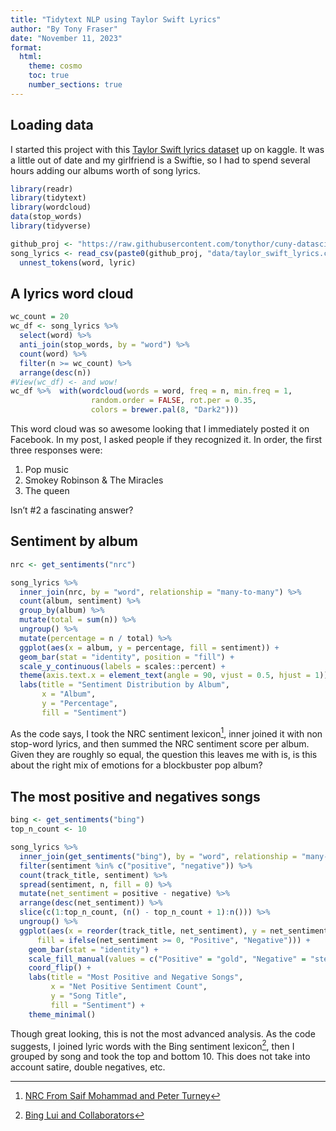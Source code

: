 ```yaml
---
title: "Tidytext NLP using Taylor Swift Lyrics"
author: "By Tony Fraser"
date: "November 11, 2023"
format:
  html:
    theme: cosmo
    toc: true
    number_sections: true
---
```


## Loading data
I started this project with this [Taylor Swift lyrics dataset](https://www.kaggle.com/datasets/PromptCloudHQ/taylor-swift-song-lyrics-from-all-the-albums/) up on kaggle. It was a little out of date and my girlfriend is a Swiftie, so I had to spend several hours adding our albums worth of song lyrics. 

```r
library(readr)
library(tidytext)
library(wordcloud)
data(stop_words)
library(tidyverse)

github_proj <- "https://raw.githubusercontent.com/tonythor/cuny-datascience/develop/" 
song_lyrics <- read_csv(paste0(github_proj, "data/taylor_swift_lyrics.csv"))  %>%
  unnest_tokens(word, lyric)
```


## A lyrics word cloud
```r
wc_count = 20
wc_df <- song_lyrics %>% 
  select(word) %>%
  anti_join(stop_words, by = "word") %>%
  count(word) %>%
  filter(n >= wc_count) %>%
  arrange(desc(n))
#View(wc_df) <- and wow!
wc_df %>%  with(wordcloud(words = word, freq = n, min.freq = 1, 
                  random.order = FALSE, rot.per = 0.35, 
                  colors = brewer.pal(8, "Dark2")))
```
This word cloud was so awesome looking that I immediately posted it on Facebook. In my post, I asked people if they recognized it.  In order, the first three responses were: 

1. Pop music
2. Smokey Robinson & The Miracles
3. The queen

Isn't #2 a fascinating answer?

## Sentiment by album
```r
nrc <- get_sentiments("nrc")

song_lyrics %>%
  inner_join(nrc, by = "word", relationship = "many-to-many") %>%
  count(album, sentiment) %>%
  group_by(album) %>%
  mutate(total = sum(n)) %>%
  ungroup() %>%
  mutate(percentage = n / total) %>%
  ggplot(aes(x = album, y = percentage, fill = sentiment)) +
  geom_bar(stat = "identity", position = "fill") +
  scale_y_continuous(labels = scales::percent) +
  theme(axis.text.x = element_text(angle = 90, vjust = 0.5, hjust = 1)) +
  labs(title = "Sentiment Distribution by Album",
       x = "Album",
       y = "Percentage",
       fill = "Sentiment")
```
As the code says, I took the NRC sentiment lexicon[^1], inner joined it with non stop-word lyrics, and then summed the NRC sentiment score per album. Given they are roughly so equal, the question this leaves me with is, is this about the right mix of emotions for a blockbuster pop album? 

## The most positive and negatives songs
```r
bing <- get_sentiments("bing")
top_n_count <- 10

song_lyrics %>%
  inner_join(get_sentiments("bing"), by = "word", relationship = "many-to-many") %>%
  filter(sentiment %in% c("positive", "negative")) %>%
  count(track_title, sentiment) %>%
  spread(sentiment, n, fill = 0) %>%
  mutate(net_sentiment = positive - negative) %>%
  arrange(desc(net_sentiment)) %>%
  slice(c(1:top_n_count, (n() - top_n_count + 1):n())) %>%
  ungroup() %>%
  ggplot(aes(x = reorder(track_title, net_sentiment), y = net_sentiment, 
      fill = ifelse(net_sentiment >= 0, "Positive", "Negative"))) +
    geom_bar(stat = "identity") +
    scale_fill_manual(values = c("Positive" = "gold", "Negative" = "steelblue")) +
    coord_flip() +
    labs(title = "Most Positive and Negative Songs",
         x = "Net Positive Sentiment Count",
         y = "Song Title",
         fill = "Sentiment") +
    theme_minimal()

```

Though great looking, this is not the most advanced analysis. As the code suggests, I joined lyric words with the Bing sentiment lexicon[^2], then I grouped by song and took the top and bottom 10. This does not take into account satire, double negatives, etc. 

[^1]: [NRC From Saif Mohammad and Peter Turney](https://saifmohammad.com/WebPages/NRC-Emotion-Lexicon.htm)
[^2]: [Bing Lui and Collaborators](https://juliasilge.github.io/tidytext/reference/sentiments.html)
